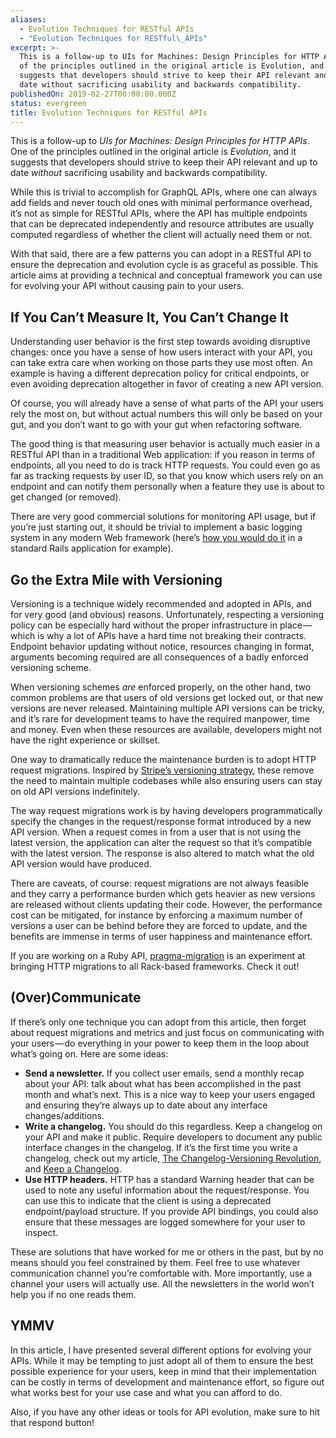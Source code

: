 ```yaml
---
aliases:
  - Evolution Techniques for RESTful APIs
  - "Evolution Techniques for RESTful\_APIs"
excerpt: >-
  This is a follow-up to UIs for Machines: Design Principles for HTTP APIs. One
  of the principles outlined in the original article is Evolution, and it
  suggests that developers should strive to keep their API relevant and up to
  date without sacrificing usability and backwards compatibility.
publishedOn: 2019-02-27T00:00:00.000Z
status: evergreen
title: Evolution Techniques for RESTful APIs
---
```

This is a follow-up to _UIs for Machines: Design Principles for HTTP APIs_. One of the principles outlined in the original article is _Evolution_, and it suggests that developers should strive to keep their API relevant and up to date _without_ sacrificing usability and backwards compatibility.

While this is trivial to accomplish for GraphQL APIs, where one can always add fields and never touch old ones with minimal performance overhead, it’s not as simple for RESTful APIs, where the API has multiple endpoints that can be deprecated independently and resource attributes are usually computed regardless of whether the client will actually need them or not.

With that said, there are a few patterns you can adopt in a RESTful API to ensure the deprecation and evolution cycle is as graceful as possible. This article aims at providing a technical and conceptual framework you can use for evolving your API without causing pain to your users.

## If You Can’t Measure It, You Can’t Change It

Understanding user behavior is the first step towards avoiding disruptive changes: once you have a sense of how users interact with your API, you can take extra care when working on those parts they use most often. An example is having a different deprecation policy for critical endpoints, or even avoiding deprecation altogether in favor of creating a new API version.

Of course, you will already have a sense of what parts of the API your users rely the most on, but without actual numbers this will only be based on your gut, and you don’t want to go with your gut when refactoring software.

The good thing is that measuring user behavior is actually much easier in a RESTful API than in a traditional Web application: if you reason in terms of endpoints, all you need to do is track HTTP requests. You could even go as far as tracking requests by user ID, so that you know which users rely on an endpoint and can notify them personally when a feature they use is about to get changed (or removed).

There are very good commercial solutions for monitoring API usage, but if you’re just starting out, it should be trivial to implement a basic logging system in any modern Web framework (here’s [how you would do it](https://gist.github.com/aldesantis/cceae9bebeed01c854509d46d01bef50) in a standard Rails application for example).

## Go the Extra Mile with Versioning

Versioning is a technique widely recommended and adopted in APIs, and for very good (and obvious) reasons. Unfortunately, respecting a versioning policy can be especially hard without the proper infrastructure in place — which is why a lot of APIs have a hard time not breaking their contracts. Endpoint behavior updating without notice, resources changing in format, arguments becoming required are all consequences of a badly enforced versioning scheme.

When versioning schemes _are_ enforced properly, on the other hand, two common problems are that users of old versions get locked out, or that new versions are never released. Maintaining multiple API versions can be tricky, and it’s rare for development teams to have the required manpower, time and money. Even when these resources are available, developers might not have the right experience or skillset.

One way to dramatically reduce the maintenance burden is to adopt HTTP request migrations. Inspired by [Stripe’s versioning strategy](https://stripe.com/blog/api-versioning), these remove the need to maintain multiple codebases while also ensuring users can stay on old API versions indefinitely.

The way request migrations work is by having developers programmatically specify the changes in the request/response format introduced by a new API version. When a request comes in from a user that is not using the latest version, the application can alter the request so that it’s compatible with the latest version. The response is also altered to match what the old API version would have produced.

There are caveats, of course: request migrations are not always feasible and they carry a performance burden which gets heavier as new versions are released without clients updating their code. However, the performance cost can be mitigated, for instance by enforcing a maximum number of versions a user can be behind before they are forced to update, and the benefits are immense in terms of user happiness and maintenance effort.

If you are working on a Ruby API, [pragma-migration](http://github.com/pragmarb/pragma-migration) is an experiment at bringing HTTP migrations to all Rack-based frameworks. Check it out!

## (Over)Communicate

If there’s only one technique you can adopt from this article, then forget about request migrations and metrics and just focus on communicating with your users — do everything in your power to keep them in the loop about what’s going on. Here are some ideas:

- **Send a newsletter.** If you collect user emails, send a monthly recap about your API: talk about what has been accomplished in the past month and what’s next. This is a nice way to keep your users engaged and ensuring they’re always up to date about any interface changes/additions.
- **Write a changelog.** You should do this regardless. Keep a changelog on your API and make it public. Require developers to document any public interface changes in the changelog. If it’s the first time you write a changelog, check out my article, [The Changelog-Versioning Revolution](https://medium.com/@aldesantis/the-changelog-versioning-revolution-8f2d0ab53caa?source=your_stories_page---------------------------), and [Keep a Changelog](https://keepachangelog.com/en/1.0.0/).
- **Use HTTP headers.** HTTP has a standard Warning header that can be used to note any useful information about the request/response. You can use this to indicate that the client is using a deprecated endpoint/payload structure. If you provide API bindings, you could also ensure that these messages are logged somewhere for your user to inspect.

These are solutions that have worked for me or others in the past, but by no means should you feel constrained by them. Feel free to use whatever communication channel you’re comfortable with. More importantly, use a channel your users will actually use. All the newsletters in the world won’t help you if no one reads them.

## YMMV

In this article, I have presented several different options for evolving your APIs. While it may be tempting to just adopt all of them to ensure the best possible experience for your users, keep in mind that their implementation can be costly in terms of development and maintenance effort, so figure out what works best for your use case and what you can afford to do.

Also, if you have any other ideas or tools for API evolution, make sure to hit that respond button!
